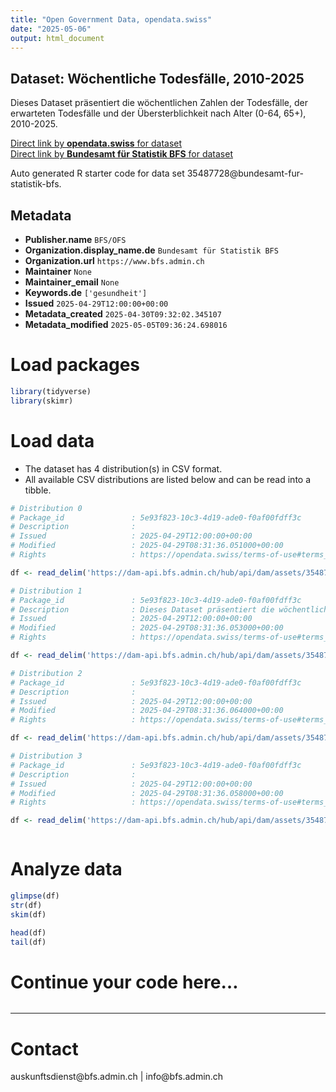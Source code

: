```yaml
---
title: "Open Government Data, opendata.swiss"
date: "2025-05-06"
output: html_document
---
```


## Dataset: Wöchentliche Todesfälle, 2010-2025

Dieses Dataset präsentiert die wöchentlichen Zahlen der Todesfälle, der erwarteten Todesfälle und der Übersterblichkeit nach Alter (0-64, 65+), 2010-2025.

[Direct link by **opendata.swiss** for dataset](https://opendata.swiss/de/dataset/wochentliche-todesfalle-2010-20251)<br>
[Direct link by **Bundesamt für Statistik BFS** for dataset](https://www.bfs.admin.ch/asset/de/ts-d-14.03.04.03-wr)

Auto generated R starter code for data set 35487728@bundesamt-fur-statistik-bfs.

## Metadata

- **Publisher.name** `BFS/OFS`
- **Organization.display_name.de** `Bundesamt für Statistik BFS`
- **Organization.url** `https://www.bfs.admin.ch`
- **Maintainer** `None`
- **Maintainer_email** `None`
- **Keywords.de** `['gesundheit']`
- **Issued** `2025-04-29T12:00:00+00:00`
- **Metadata_created** `2025-04-30T09:32:02.345107`
- **Metadata_modified** `2025-05-05T09:36:24.698016`


# Load packages

```r

library(tidyverse)
library(skimr)

```

# Load data

-   The dataset has 4 distribution(s) in CSV format.
-   All available CSV distributions are listed below and can be read into a tibble.

```r

# Distribution 0
# Package_id               : 5e93f823-10c3-4d19-ade0-f0af00fdff3c
# Description              : 
# Issued                   : 2025-04-29T12:00:00+00:00
# Modified                 : 2025-04-29T08:31:36.051000+00:00
# Rights                   : https://opendata.swiss/terms-of-use#terms_by_ask

df <- read_delim('https://dam-api.bfs.admin.ch/hub/api/dam/assets/35487738/master')

# Distribution 1
# Package_id               : 5e93f823-10c3-4d19-ade0-f0af00fdff3c
# Description              : Dieses Dataset präsentiert die wöchentlichen Zahlen der Todesfälle, der erwarteten Todesfälle und der Übersterblichkeit nach Alter (0-64, 65+), 2010-2025.
# Issued                   : 2025-04-29T12:00:00+00:00
# Modified                 : 2025-04-29T08:31:36.053000+00:00
# Rights                   : https://opendata.swiss/terms-of-use#terms_by_ask

df <- read_delim('https://dam-api.bfs.admin.ch/hub/api/dam/assets/35487753/master')

# Distribution 2
# Package_id               : 5e93f823-10c3-4d19-ade0-f0af00fdff3c
# Description              : 
# Issued                   : 2025-04-29T12:00:00+00:00
# Modified                 : 2025-04-29T08:31:36.064000+00:00
# Rights                   : https://opendata.swiss/terms-of-use#terms_by_ask

df <- read_delim('https://dam-api.bfs.admin.ch/hub/api/dam/assets/35487750/master')

# Distribution 3
# Package_id               : 5e93f823-10c3-4d19-ade0-f0af00fdff3c
# Description              : 
# Issued                   : 2025-04-29T12:00:00+00:00
# Modified                 : 2025-04-29T08:31:36.058000+00:00
# Rights                   : https://opendata.swiss/terms-of-use#terms_by_ask

df <- read_delim('https://dam-api.bfs.admin.ch/hub/api/dam/assets/35487746/master')



```

# Analyze data

```r

glimpse(df)
str(df)
skim(df)

head(df)
tail(df)

```

# Continue your code here...

```r

```

------------------------------------------------------------------------

# Contact

auskunftsdienst@bfs.admin.ch | info@bfs.admin.ch
